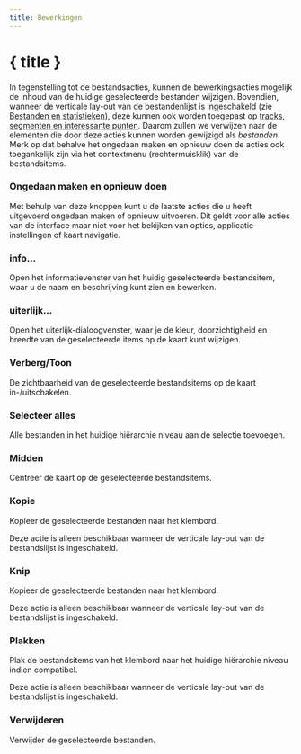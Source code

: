 ```yaml
---
title: Bewerkingen
---
```


<script lang="ts">
</script>

# { title }

In tegenstelling tot de bestandsacties, kunnen de bewerkingsacties mogelijk de inhoud van de huidige geselecteerde bestanden wijzigen.
Bovendien, wanneer de verticale lay-out van de bestandenlijst is ingeschakeld (zie [Bestanden en statistieken](../files-and-stats)), deze kunnen ook worden toegepast op [tracks, segmenten en interessante punten](../gpx).
Daarom zullen we verwijzen naar de elementen die door deze acties kunnen worden gewijzigd als _bestanden_.
Merk op dat behalve het ongedaan maken en opnieuw doen de acties ook toegankelijk zijn via het contextmenu (rechtermuisklik) van de bestandsitems.

### <Undo2 size="16" class="inline-block" style="margin-bottom: 2px" /><Redo2 size="16" class="inline-block" style="margin-bottom: 2px" /> Ongedaan maken en opnieuw doen

Met behulp van deze knoppen kunt u de laatste acties die u heeft uitgevoerd ongedaan maken of opnieuw uitvoeren.
Dit geldt voor alle acties van de interface maar niet voor het bekijken van opties, applicatie-instellingen of kaart navigatie.

### <Info size="16" class="inline-block" style="margin-bottom: 2px" /> info...

Open het informatievenster van het huidig geselecteerde bestandsitem, waar u de naam en beschrijving kunt zien en bewerken.

### <PaintBucket size="16" class="inline-block" style="margin-bottom: 2px" /> uiterlijk...

Open het uiterlijk-dialoogvenster, waar je de kleur, doorzichtigheid en breedte van de geselecteerde items op de kaart kunt wijzigen.

### <EyeOff size="16" class="inline-block" style="margin-bottom: 2px" /> Verberg/Toon

De zichtbaarheid van de geselecteerde bestandsitems op de kaart in-/uitschakelen.

### <FileStack size="16" class="inline-block" style="margin-bottom: 2px" /> Selecteer alles

Alle bestanden in het huidige hiërarchie niveau aan de selectie toevoegen.

### <Maximize size="16" class="inline-block" style="margin-bottom: 2px" /> Midden

Centreer de kaart op de geselecteerde bestandsitems.

### <ClipboardCopy size="16" class="inline-block" style="margin-bottom: 2px" /> Kopie

Kopieer de geselecteerde bestanden naar het klembord.

<DocsNote>

Deze actie is alleen beschikbaar wanneer de verticale lay-out van de bestandslijst is ingeschakeld.

</DocsNote>

### <Scissors size="16" class="inline-block" style="margin-bottom: 2px" /> Knip

Kopieer de geselecteerde bestanden naar het klembord.

<DocsNote>

Deze actie is alleen beschikbaar wanneer de verticale lay-out van de bestandslijst is ingeschakeld.

</DocsNote>

### <ClipboardPaste size="16" class="inline-block" style="margin-bottom: 2px" /> Plakken

Plak de bestandsitems van het klembord naar het huidige hiërarchie niveau indien compatibel.

<DocsNote>

Deze actie is alleen beschikbaar wanneer de verticale lay-out van de bestandslijst is ingeschakeld.

</DocsNote>

### <Trash2 size="16" class="inline-block" style="margin-bottom: 2px" /> Verwijderen

Verwijder de geselecteerde bestanden.
